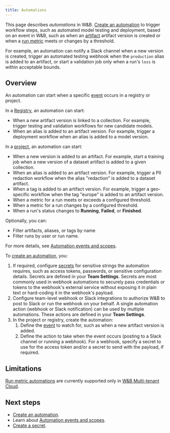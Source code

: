 ```yaml
---
title: Automations
---
```


<Info>
<EnterpriseCloudOnly/>
</Info>

This page describes _automations_ in W&B. [Create an automation](/models/automations/create-automations/) to trigger workflow steps, such as automated model testing and deployment, based on an event in W&B, such as when an [artifact](/models/artifacts/) artifact version is created or when a [run metric](/models/runs/) meets or changes by a threshold.

For example, an automation can notify a Slack channel when a new version is created, trigger an automated testing webhook when the `production` alias is added to an artifact, or start a validation job only when a run's `loss` is within acceptable bounds.

## Overview
An automation can start when a specific [event](/models/automations/automation-events/) occurs in a registry or project.

In a [Registry](/models/registry/), an automation can start:
- When a new artifact version is linked to a collection. For example, trigger testing and validation workflows for new candidate models.
- When an alias is added to an artifact version. For example, trigger a deployment workflow when an alias is added to a model version.

In a [project](/models/track/project-page/), an automation can start:
- When a new version is added to an artifact. For example, start a training job when a new version of a dataset artifact is added to a given collection.
- When an alias is added to an artifact version. For example, trigger a PII redaction workflow when the alias "redaction" is added to a dataset artifact.
- When a tag is added to an artifact version. For example, trigger a geo-specific workflow when the tag "europe" is added to an artifact version.
- When a metric for a run meets or exceeds a configured threshold.
- When a metric for a run changes by a configured threshold.
- When a run's status changes to **Running**, **Failed**, or **Finished**.

Optionally, you can:
- Filter artifacts, aliases, or tags by name
- Filter runs by user or run name.

For more details, see [Automation events and scopes](/models/automations/automation-events/).

To [create an automation](/models/automations/create-automations/), you:

1. If required, configure [secrets](/platform/secrets/) for sensitive strings the automation requires, such as access tokens, passwords, or sensitive configuration details. Secrets are defined in your **Team Settings**. Secrets are most commonly used in webhook automations to securely pass credentials or tokens to the webhook's external service without exposing it in plain text or hard-coding it in the webhook's payload.
1. Configure team-level webhook or Slack integrations to authorize W&B to post to Slack or run the webhook on your behalf. A single automation action (webhook or Slack notification) can be used by multiple automations. These actions are defined in your **Team Settings**.
1. In the project or registry, create the automation:
    1. Define the [event](#automation-events) to watch for, such as when a new artifact version is added. 
    1. Define the action to take when the event occurs (posting to a Slack channel or running a webhook). For a webhook, specify a secret to use for the access token and/or a secret to send with the payload, if required.

## Limitations
[Run metric automations](/models/automations/automation-events/#run-metrics-events) are currently supported only in [W&B Multi-tenant Cloud](/platform/hosting/#wb-multi-tenant-cloud).

## Next steps
- [Create an automation](/models/automations/create-automations/).
- Learn about [Automation events and scopes](/models/automations/automation-events/).
- [Create a secret](/platform/secrets/).
